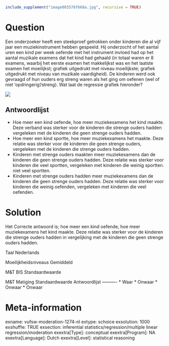 ```r
include_supplement("image003578f668a.jpg", recursive = TRUE)
```

Question
========
Een onderzoeker heeft een steekproef getrokken onder kinderen die al vijf jaar een muziekinstrument hebben gespeeld. Hij onderzocht of het aantal uren een kind per week oefende met het instrument invloed had op het aantal muzikale examens dat het kind had gehaald (in totaal waren er 8 examens, waarbij het eerste examen het makkelijkst was en het laatste examen het moeilijkst; grafiek uitgedrukt met niveau moeilijkste; grafiek uitgedrukt met niveau van muzikale vaardigheid). De kinderen werd ook gevraagd of hun ouders erg streng waren als het ging om oefenen (wel of niet 'opdringerig'/streng). Wat laat de regressie grafiek hieronder?  
  
  
![](image003578f668a.jpg)

Antwoordlijst
----------
* Hoe meer een kind oefende, hoe meer muziekexamens het kind maakte. Deze verband was sterker voor de kinderen die strenge ouders hadden vergeleken met de kinderen die geen strenge ouders hadden.
* Hoe meer een kind sportte, hoe meer muziekexamens het maakte. Deze relatie was sterker voor de kinderen die geen strenge ouders, vergeleken met de kinderen die strenge ouders hadden.
* Kinderen met strenge ouders maakten meer muziekexamens dan de kinderen die geen strenge ouders hadden. Deze relatie was sterker voor kinderen die veel sportten, vergeleken met kinderen die weinig sportten. niet veel sportten.
* Kinderen met strenge ouders hadden meer muziekexamens dan de kinderen die geen strenge ouders hadden. Deze relatie was sterker voor kinderen die weinig oefenden, vergeleken met kinderen die veel oefenden.

Solution
========

Het Correcte antwoord is; hoe meer een kind oefende, hoe meer muziekexamens het kind maakte. Deze relatie was sterker voor de kinderen die strenge ouders hadden in vergelijking met de kinderen die geen strenge ouders hadden.

Taal Nederlands

Moeilijkheidsniveaus Gemiddeld

M&T BIS Standaardwaarde

M&T Matiging Standaardwaarde
Antwoordlijst
----------
* Waar
* Onwaar
* Onwaar
* Onwaar

Meta-information
================
exname: vufsw-moderation-1274-nl
extype: schoice
exsolution: 1000
exshuffle: TRUE
exsection: inferential statistics/regression/multiple linear regression/moderation
exextra[Type]: conceptual
exextra[Program]: NA
exextra[Language]: Dutch
exextra[Level]: statistical reasoning

